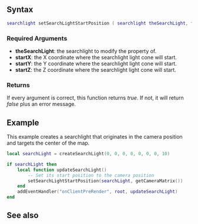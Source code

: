  
{{Client function}}
{{New feature/item|3.0160|1.6|7683|This function sets the start position of a [[/Element/Searchlight.md|searchlight]] element.}}

==Syntax== 
<syntaxhighlight lang="lua">
searchlight setSearchLightStartPosition ( searchlight theSearchLight, float startX, float startY, float startZ )
</syntaxhighlight>
{{OOP||[[/Element/Searchlight.md|searchLight]]:setStartPosition|startPosition|getSearchLightStartPosition}}

===Required Arguments===
*'''theSearchLight''': the searchlight to modify the property of.
*'''startX''': the X coordinate where the searchlight light cone will start.
*'''startY''': the Y coordinate where the searchlight light cone will start.
*'''startZ''': the Z coordinate where the searchlight light cone will start.

===Returns===
If every argument is correct, this function returns ''true''. If not, it will return ''false'' plus an error message.

==Example==
This example creates a searchlight that originates in the camera position and targets the center of the map.
<syntaxhighlight lang="lua">
local searchLight = createSearchLight(0, 0, 0, 0, 0, 0, 0, 10)

if searchLight then
    local function updateSearchLight()
        -- Set its start position to the camera position
        setSearchLightStartPosition(searchLight, getCameraMatrix())
    end
    addEventHandler("onClientPreRender", root, updateSearchLight)
end
</syntaxhighlight>

==See also==
{{Client_searchlight_functions}}